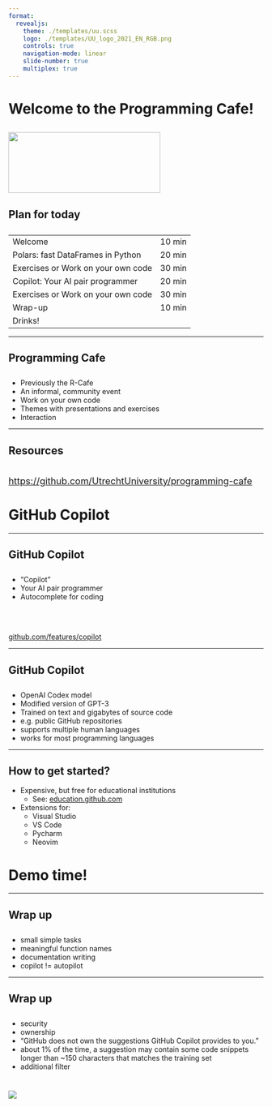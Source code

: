 ```yaml
--- 
format:
  revealjs:
    theme: ./templates/uu.scss
    logo: ./templates/UU_logo_2021_EN_RGB.png
    controls: true
    navigation-mode: linear
    slide-number: true
    multiplex: true
---
```


# Welcome to the Programming Cafe! {background-color="#FFCD00"}

![](./templates/UU_logo_2021_EN_RGB.png){.absolute top=-200 left=-240 width="300" height="120"}
---

## Plan for today

::: {style="text-align: left; margin-top: 2em"}

|    |    |
|------------------------------|-------------|
| Welcome | 10 min |
| Polars: fast DataFrames in Python | 20 min |
| Exercises or Work on your own code | 30 min |
| Copilot: Your AI pair programmer | 20 min |
| Exercises or Work on your own code | 30 min |
| Wrap-up | 10 min |
| Drinks! |

:::

---

## Programming Cafe

::: {style="text-align: left; margin-top: 2em"}

-    Previously the R-Cafe
-    An informal, community event
-    Work on your own code
-    Themes with presentations and exercises
-    Interaction
:::

---

## Resources

::: {style="text-align: left; margin-top: 2em; font-size: 1.3em"}

[https://github.com/UtrechtUniversity/programming-cafe](https://github.com/UtrechtUniversity/programming-cafe)

:::

# GitHub Copilot {background-color="#FFCD00"}

---

## GitHub Copilot

::: {style="text-align: left; margin-top: 2em"}

-    "Copilot"
-    Your AI pair programmer
-    Autocomplete for coding

<br>
<br>
 
[github.com/features/copilot](https://github.com/features/copilot)
:::

---

## GitHub Copilot
::: {style="text-align: left; margin-top: 2em"}
- OpenAI Codex model 
- Modified version of GPT-3
- Trained on text and gigabytes of source code 
- e.g. public GitHub repositories
- supports multiple human languages
- works for most programming languages
:::
---

## How to get started?

<ul>
  <li>Expensive, but free for educational institutions 
    <ul>
      <li>See: [education.github.com](education.github.com)</li>
    </ul>
  </li>
  <li>Extensions for:
    <ul>
      <li>Visual Studio</li>
      <li>VS Code</li>
      <li>Pycharm</li>
      <li>Neovim</li>
    </ul>
  </li>
</ul>

# Demo time!


---

## Wrap up

::: {style="text-align: left; margin-top: 2em"}
- small simple tasks
- meaningful function names
- documentation writing
- copilot != autopilot
:::

---
## Wrap up

::: {style="text-align: left; margin-top: 2em"}
- security
- ownership
- "GitHub does not own the suggestions GitHub Copilot provides to you."
- about 1% of the time, a suggestion may contain some code snippets longer than ~150 characters that matches the training set
- additional filter
:::


# {data-background-color="#FFCD00"}

![](./templates/UU_logo_2021_EN_RGB_payoff.png)